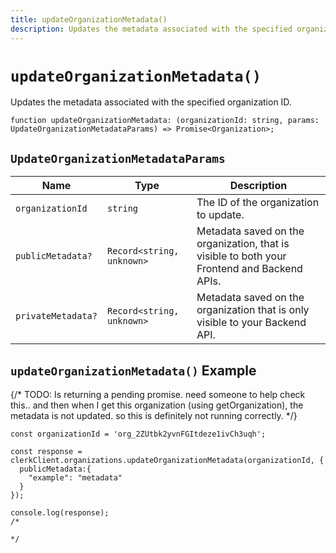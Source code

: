 ```yaml
---
title: updateOrganizationMetadata()
description: Updates the metadata associated with the specified organization ID.
---
```


# `updateOrganizationMetadata()`

Updates the metadata associated with the specified organization ID.

```tsx
function updateOrganizationMetadata: (organizationId: string, params: UpdateOrganizationMetadataParams) => Promise<Organization>;
```

## `UpdateOrganizationMetadataParams`

| Name | Type	| Description |
| --- | --- | --- |
| `organizationId` | `string` | The ID of the organization to update. |
| `publicMetadata?` | `Record<string, unknown>` | Metadata saved on the organization, that is visible to both your Frontend and Backend APIs. |
| `privateMetadata?` | `Record<string, unknown>` | Metadata saved on the organization that is only visible to your Backend API. |

## `updateOrganizationMetadata()` Example

{/* TODO: Is returning a pending promise. need someone to help check this.. and then when I get this organization (using getOrganization), the metadata is not updated. so this is definitely not running correctly. */}

```tsx
const organizationId = 'org_2ZUtbk2yvnFGItdeze1ivCh3uqh';

const response = clerkClient.organizations.updateOrganizationMetadata(organizationId, {
  publicMetadata:{
    "example": "metadata"
  }
});

console.log(response);
/*

*/
```